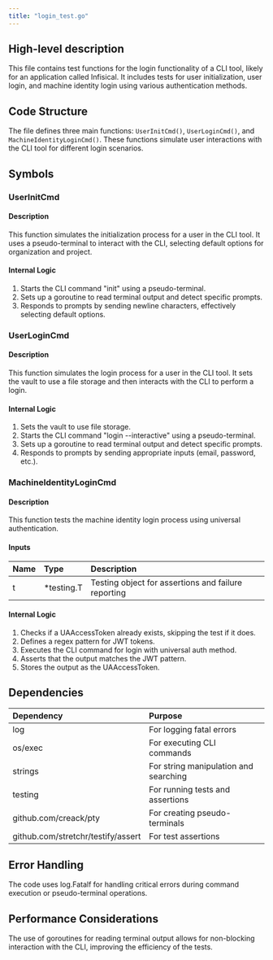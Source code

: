 ```yaml
---
title: "login_test.go"
---
```


## High-level description
This file contains test functions for the login functionality of a CLI tool, likely for an application called Infisical. It includes tests for user initialization, user login, and machine identity login using various authentication methods.

## Code Structure
The file defines three main functions: `UserInitCmd()`, `UserLoginCmd()`, and `MachineIdentityLoginCmd()`. These functions simulate user interactions with the CLI tool for different login scenarios.

## Symbols

### UserInitCmd
#### Description
This function simulates the initialization process for a user in the CLI tool. It uses a pseudo-terminal to interact with the CLI, selecting default options for organization and project.

#### Internal Logic
1. Starts the CLI command "init" using a pseudo-terminal.
2. Sets up a goroutine to read terminal output and detect specific prompts.
3. Responds to prompts by sending newline characters, effectively selecting default options.

### UserLoginCmd
#### Description
This function simulates the login process for a user in the CLI tool. It sets the vault to use a file storage and then interacts with the CLI to perform a login.

#### Internal Logic
1. Sets the vault to use file storage.
2. Starts the CLI command "login --interactive" using a pseudo-terminal.
3. Sets up a goroutine to read terminal output and detect specific prompts.
4. Responds to prompts by sending appropriate inputs (email, password, etc.).

### MachineIdentityLoginCmd
#### Description
This function tests the machine identity login process using universal authentication.

#### Inputs
| Name | Type | Description |
|:-----|:-----|:------------|
| t | *testing.T | Testing object for assertions and failure reporting |

#### Internal Logic
1. Checks if a UAAccessToken already exists, skipping the test if it does.
2. Defines a regex pattern for JWT tokens.
3. Executes the CLI command for login with universal auth method.
4. Asserts that the output matches the JWT pattern.
5. Stores the output as the UAAccessToken.

## Dependencies
| Dependency | Purpose |
|:-----------|:--------|
| log | For logging fatal errors |
| os/exec | For executing CLI commands |
| strings | For string manipulation and searching |
| testing | For running tests and assertions |
| github.com/creack/pty | For creating pseudo-terminals |
| github.com/stretchr/testify/assert | For test assertions |

## Error Handling
The code uses log.Fatalf for handling critical errors during command execution or pseudo-terminal operations.

## Performance Considerations
The use of goroutines for reading terminal output allows for non-blocking interaction with the CLI, improving the efficiency of the tests.
